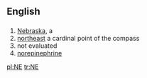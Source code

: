 ==English==

==={{Abbreviation}}===
#[[Nebraska]], a {{USstate}}
#[[northeast]] a cardinal point of the compass
#not evaluated
# [[norepinephrine]]

[[pl:NE]]
[[tr:NE]]